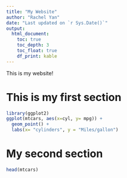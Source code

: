 ```yaml
---
title: "My Website"
author: "Rachel Yan"
date: "Last updated on `r Sys.Date()`"
output:
  html_document:
    toc: true
    toc_depth: 3
    toc_float: true
    df_print: kable
---
```


<!--
Comments in HTML are like this! 
-->


This is my website!

# This is my first section

```r
library(ggplot2)
ggplot(mtcars, aes(x=cyl, y= mpg)) +
  geom_point() +
  labs(x= "cylinders", y = "Miles/gallon")
```


# My second section

```r
head(mtcars)
```
